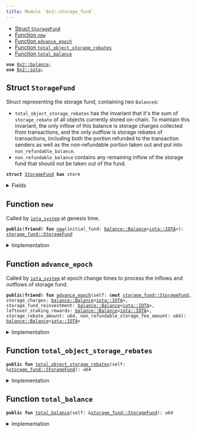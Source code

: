```yaml
---
title: Module `0x3::storage_fund`
---
```




-  [Struct `StorageFund`](#0x3_storage_fund_StorageFund)
-  [Function `new`](#0x3_storage_fund_new)
-  [Function `advance_epoch`](#0x3_storage_fund_advance_epoch)
-  [Function `total_object_storage_rebates`](#0x3_storage_fund_total_object_storage_rebates)
-  [Function `total_balance`](#0x3_storage_fund_total_balance)


<pre><code><b>use</b> <a href="../iota-framework/balance.md#0x2_balance">0x2::balance</a>;
<b>use</b> <a href="../iota-framework/iota.md#0x2_iota">0x2::iota</a>;
</code></pre>



<Link id="0x3_storage_fund_StorageFund"></Link>

## Struct `StorageFund`

Struct representing the storage fund, containing two <code>Balance</code>s:
- <code>total_object_storage_rebates</code> has the invariant that it's the sum of <code>storage_rebate</code> of
all objects currently stored on-chain. To maintain this invariant, the only inflow of this
balance is storage charges collected from transactions, and the only outflow is storage rebates
of transactions, including both the portion refunded to the transaction senders as well as
the non-refundable portion taken out and put into <code>non_refundable_balance</code>.
- <code>non_refundable_balance</code> contains any remaining inflow of the storage fund that should not
be taken out of the fund.


<pre><code><b>struct</b> <a href="storage_fund.md#0x3_storage_fund_StorageFund">StorageFund</a> <b>has</b> store
</code></pre>



<details>
<summary>Fields</summary>


<dl>
<dt>
<code>total_object_storage_rebates: <a href="../iota-framework/balance.md#0x2_balance_Balance">balance::Balance</a>&lt;<a href="../iota-framework/iota.md#0x2_iota_IOTA">iota::IOTA</a>&gt;</code>
</dt>
<dd>

</dd>
<dt>
<code>non_refundable_balance: <a href="../iota-framework/balance.md#0x2_balance_Balance">balance::Balance</a>&lt;<a href="../iota-framework/iota.md#0x2_iota_IOTA">iota::IOTA</a>&gt;</code>
</dt>
<dd>

</dd>
</dl>


</details>

<Link id="0x3_storage_fund_new"></Link>

## Function `new`

Called by <code><a href="iota_system.md#0x3_iota_system">iota_system</a></code> at genesis time.


<pre><code><b>public</b>(<b>friend</b>) <b>fun</b> <a href="storage_fund.md#0x3_storage_fund_new">new</a>(initial_fund: <a href="../iota-framework/balance.md#0x2_balance_Balance">balance::Balance</a>&lt;<a href="../iota-framework/iota.md#0x2_iota_IOTA">iota::IOTA</a>&gt;): <a href="storage_fund.md#0x3_storage_fund_StorageFund">storage_fund::StorageFund</a>
</code></pre>



<details>
<summary>Implementation</summary>


<pre><code><b>public</b>(package) <b>fun</b> <a href="storage_fund.md#0x3_storage_fund_new">new</a>(initial_fund: Balance&lt;IOTA&gt;) : <a href="storage_fund.md#0x3_storage_fund_StorageFund">StorageFund</a> {
    <a href="storage_fund.md#0x3_storage_fund_StorageFund">StorageFund</a> {
        // At the beginning there's no <a href="../iota-framework/object.md#0x2_object">object</a> in the storage yet
        total_object_storage_rebates: <a href="../iota-framework/balance.md#0x2_balance_zero">balance::zero</a>(),
        non_refundable_balance: initial_fund,
    }
}
</code></pre>



</details>

<Link id="0x3_storage_fund_advance_epoch"></Link>

## Function `advance_epoch`

Called by <code><a href="iota_system.md#0x3_iota_system">iota_system</a></code> at epoch change times to process the inflows and outflows of storage fund.


<pre><code><b>public</b>(<b>friend</b>) <b>fun</b> <a href="storage_fund.md#0x3_storage_fund_advance_epoch">advance_epoch</a>(self: &<b>mut</b> <a href="storage_fund.md#0x3_storage_fund_StorageFund">storage_fund::StorageFund</a>, storage_charges: <a href="../iota-framework/balance.md#0x2_balance_Balance">balance::Balance</a>&lt;<a href="../iota-framework/iota.md#0x2_iota_IOTA">iota::IOTA</a>&gt;, storage_fund_reinvestment: <a href="../iota-framework/balance.md#0x2_balance_Balance">balance::Balance</a>&lt;<a href="../iota-framework/iota.md#0x2_iota_IOTA">iota::IOTA</a>&gt;, leftover_staking_rewards: <a href="../iota-framework/balance.md#0x2_balance_Balance">balance::Balance</a>&lt;<a href="../iota-framework/iota.md#0x2_iota_IOTA">iota::IOTA</a>&gt;, storage_rebate_amount: u64, non_refundable_storage_fee_amount: u64): <a href="../iota-framework/balance.md#0x2_balance_Balance">balance::Balance</a>&lt;<a href="../iota-framework/iota.md#0x2_iota_IOTA">iota::IOTA</a>&gt;
</code></pre>



<details>
<summary>Implementation</summary>


<pre><code><b>public</b>(package) <b>fun</b> <a href="storage_fund.md#0x3_storage_fund_advance_epoch">advance_epoch</a>(
    self: &<b>mut</b> <a href="storage_fund.md#0x3_storage_fund_StorageFund">StorageFund</a>,
    storage_charges: Balance&lt;IOTA&gt;,
    storage_fund_reinvestment: Balance&lt;IOTA&gt;,
    leftover_staking_rewards: Balance&lt;IOTA&gt;,
    storage_rebate_amount: u64,
    non_refundable_storage_fee_amount: u64,
) : Balance&lt;IOTA&gt; {
    // Both the reinvestment and leftover rewards are not <b>to</b> be refunded so they go <b>to</b> the non-refundable <a href="../iota-framework/balance.md#0x2_balance">balance</a>.
    self.non_refundable_balance.join(storage_fund_reinvestment);
    self.non_refundable_balance.join(leftover_staking_rewards);

    // The storage charges for the epoch come from the storage rebate of the new objects created
    // and the new storage rebates of the objects modified during the epoch so we put the charges
    // into `total_object_storage_rebates`.
    self.total_object_storage_rebates.join(storage_charges);

    // Split out the non-refundable portion of the storage rebate and put it into the non-refundable <a href="../iota-framework/balance.md#0x2_balance">balance</a>.
    <b>let</b> non_refundable_storage_fee = self.total_object_storage_rebates.split(non_refundable_storage_fee_amount);
    self.non_refundable_balance.join(non_refundable_storage_fee);

    // `storage_rebates` <b>include</b> the already refunded rebates of deleted objects and <b>old</b> rebates of modified objects and
    // should be taken out of the `total_object_storage_rebates`.
    <b>let</b> storage_rebate = self.total_object_storage_rebates.split(storage_rebate_amount);

    // The storage rebate <b>has</b> already been returned <b>to</b> individual transaction senders' gas coins
    // so we <b>return</b> the <a href="../iota-framework/balance.md#0x2_balance">balance</a> <b>to</b> be burnt at the very end of epoch change.
    storage_rebate
}
</code></pre>



</details>

<Link id="0x3_storage_fund_total_object_storage_rebates"></Link>

## Function `total_object_storage_rebates`



<pre><code><b>public</b> <b>fun</b> <a href="storage_fund.md#0x3_storage_fund_total_object_storage_rebates">total_object_storage_rebates</a>(self: &<a href="storage_fund.md#0x3_storage_fund_StorageFund">storage_fund::StorageFund</a>): u64
</code></pre>



<details>
<summary>Implementation</summary>


<pre><code><b>public</b> <b>fun</b> <a href="storage_fund.md#0x3_storage_fund_total_object_storage_rebates">total_object_storage_rebates</a>(self: &<a href="storage_fund.md#0x3_storage_fund_StorageFund">StorageFund</a>): u64 {
    self.total_object_storage_rebates.value()
}
</code></pre>



</details>

<Link id="0x3_storage_fund_total_balance"></Link>

## Function `total_balance`



<pre><code><b>public</b> <b>fun</b> <a href="storage_fund.md#0x3_storage_fund_total_balance">total_balance</a>(self: &<a href="storage_fund.md#0x3_storage_fund_StorageFund">storage_fund::StorageFund</a>): u64
</code></pre>



<details>
<summary>Implementation</summary>


<pre><code><b>public</b> <b>fun</b> <a href="storage_fund.md#0x3_storage_fund_total_balance">total_balance</a>(self: &<a href="storage_fund.md#0x3_storage_fund_StorageFund">StorageFund</a>): u64 {
    self.total_object_storage_rebates.value() + self.non_refundable_balance.value()
}
</code></pre>



</details>
